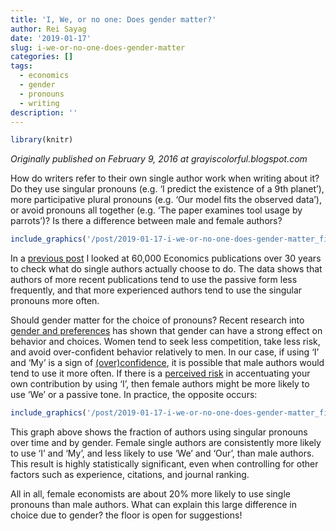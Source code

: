 ```yaml
---
title: 'I, We, or no one: Does gender matter?'
author: Rei Sayag
date: '2019-01-17'
slug: i-we-or-no-one-does-gender-matter
categories: []
tags:
  - economics
  - gender
  - pronouns
  - writing
description: ''
---
```


```r

library(knitr)

```

*Originally published on February 9, 2016 at grayiscolorful.blogspot.com*

How do writers refer to their own single author work when writing about it? Do they use singular pronouns (e.g. 'I predict the existence of a 9th planet'), more participative plural pronouns (e.g. 'Our model fits the observed data'), or avoid pronouns all together (e.g. 'The paper examines tool usage by parrots')? Is there a difference between male and female authors?

```r

include_graphics('/post/2019-01-17-i-we-or-no-one-does-gender-matter_files/male_female.png')

```

In a <a href="http://grayiscolorful.blogspot.com.es/2014/10/i-we-or-no-one-who-wrote-that-paper.html" target="_blank">previous post</a>&nbsp;I looked at 60,000 Economics publications over 30 years to check what do single authors actually choose to do. The data shows that authors of more recent publications tend to use the passive form less frequently, and that more experienced authors tend to use the singular pronouns more often.

Should gender matter for the choice of pronouns? Recent research into <a href="http://www.jstor.org/stable/27739928" target="_blank">gender and preferences</a>&nbsp;has shown that gender can have a strong effect on behavior and choices. Women tend to seek less competition, take less risk, and avoid over-confident behavior relatively to men. In our case, if using 'I' and 'My' is a sign of <a href="http://www.jstor.org/stable/2696449" target="_blank">(over)confidence</a>, it is possible that male authors would tend to use it more often. If there is a <a href="http://onlinelibrary.wiley.com/doi/10.1111/j.1468-0297.2011.02480.x/full" target="_blank">perceived risk</a> in accentuating your own contribution by using 'I', then female authors might be more likely to use 'We' or a passive tone. In practice, the opposite occurs:

```r

include_graphics('/post/2019-01-17-i-we-or-no-one-does-gender-matter_files/fraction_singular_pronouns_by_gender.png')

```

This graph above shows the fraction of authors using singular pronouns over time and by gender. Female single authors are consistently more likely to use 'I' and 'My', and less likely to use 'We' and 'Our', than male authors. This result is highly statistically significant, even when controlling for other factors such as experience, citations, and journal ranking.

All in all, female economists are about 20% more likely to use single pronouns than male authors. What can explain this large difference in choice due to gender? the floor is open for suggestions!

